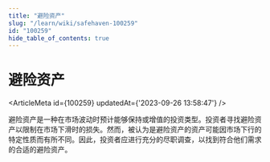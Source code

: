 ```yaml
---
title: "避险资产"
slug: "/learn/wiki/safehaven-100259"
id: "100259"
hide_table_of_contents: true
---
```



# 避险资产

<ArticleMeta id={100259} updatedAt={'2023-09-26 13:58:47'} />
<div className='border-solid border-b border-t-0 my-4 border-[var(--ifm-color-gray-300)]' />

避险资产是一种在市场波动时预计能够保持或增值的投资类型。投资者寻找避险资产以限制在市场下滑时的损失。然而，被认为是避险资产的资产可能因市场下行的特定性质而有所不同。因此，投资者应进行充分的尽职调查，以找到符合他们需求的合适的避险资产。
